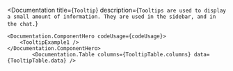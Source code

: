 

<Documentation 
    title={`Tooltip`} 
    description={`
        Tooltips are used to display a small amount of information. They are used in the sidebar, and in the chat.
    `}
>
    <Documentation.ComponentHero codeUsage={codeUsage}>
        <TooltipExample1 />
    </Documentation.ComponentHero>
            <Documentation.Table columns={TooltipTable.columns} data={TooltipTable.data} />
</Documentation>
